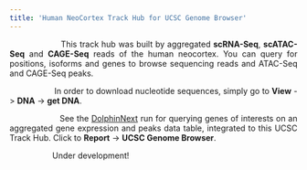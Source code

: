 ```yaml
---
title: 'Human NeoCortex Track Hub for UCSC Genome Browser'
---
```


<style>
table, th, td {
  border: 1px solid black;
  border-collapse: collapse;
}
body {
text-align: justify}
.main-container {
  max-width: 1850px;
  margin-left: auto;
  margin-right: auto;
}
h1, h2, h3 {
   text-align: center;
}
</style>


<!-- Select a **gene/feature** from the **Count Data** table and then copy paste to **Genome Browser**.  -->

<!-- You can use the **Cluster** field to search for genes that are markers of Cell Types. -->

<!-- ### Count Data -->

<!-- ```{r echo=FALSE, include=FALSE} -->
<!-- knitr::opts_chunk$set(warning = FALSE, message = FALSE)  -->
<!-- library(DT) -->
<!-- library(knitr) -->
<!-- datax_atac <- read.table("files/atac_feature_metadata_human.tsv", header = T, sep = "\t", row.names = NULL) -->
<!-- datax_cage <- read.table("files/cage_feature_metadata_human.tsv", header = T, sep = "\t", row.names = NULL) -->
<!-- ``` -->

<!-- #### **ATAC-Seq** -->

<!-- <div align="center"> -->
<!-- ``` {r fig1, echo = FALSE, include=TRUE} -->
<!-- DT::datatable(datax_atac, class = 'display responsive nowrap', filter = 'top', options = list(scrollX = TRUE), rownames = FALSE) -->
<!-- ``` -->
<!-- </div> -->

<!-- #### **CAGE-Seq** -->

<!-- <div align="center"> -->
<!-- ``` {r fig2, echo = FALSE, include=TRUE} -->
<!-- DT::datatable(datax_cage, class = 'display responsive nowrap', filter = 'top', options = list(scrollX = TRUE), rownames = FALSE) -->
<!-- ``` -->
<!-- </div> -->

<!-- ### Genome Browser -->

&nbsp;&nbsp;&nbsp;&nbsp;&nbsp;&nbsp;&nbsp;&nbsp;&nbsp;&nbsp;&nbsp;&nbsp;&nbsp;&nbsp;&nbsp;&nbsp;&nbsp;&nbsp; This track hub was built by aggregated **scRNA-Seq**, **scATAC-Seq** and **CAGE-Seq** reads of the human neocortex. You can query for positions, isoforms and genes to browse sequencing reads and ATAC-Seq and CAGE-Seq peaks. 

&nbsp;&nbsp;&nbsp;&nbsp;&nbsp;&nbsp;&nbsp;&nbsp;&nbsp;&nbsp;&nbsp;&nbsp;&nbsp;&nbsp;&nbsp;&nbsp;&nbsp;&nbsp; In order to download nucleotide sequences, simply go to **View** -> **DNA** ->  **get DNA**. 

&nbsp;&nbsp;&nbsp;&nbsp;&nbsp;&nbsp;&nbsp;&nbsp;&nbsp;&nbsp;&nbsp;&nbsp;&nbsp;&nbsp;&nbsp;&nbsp;&nbsp;&nbsp; See the [DolphinNext](https://dnext.dolphinnext.com/index.php?np=3&id=265) run for querying genes of interests on an aggregated gene expression and peaks data table, integrated to this UCSC Track Hub. Click to **Report** -> **UCSC Genome Browser**. 

&nbsp;&nbsp;&nbsp;&nbsp;&nbsp;&nbsp;&nbsp;&nbsp;&nbsp;&nbsp;&nbsp;&nbsp;&nbsp;&nbsp;&nbsp;&nbsp;&nbsp;&nbsp; Under development!

<!-- <div align="center"> -->
<!--   <iframe width='1650px' height='1000px' frameBorder='0' src='https://genome.ucsc.edu/cgi-bin/hgTracks?db=mm10&lastVirtModeType=default&lastVirtModeExtraState=&virtModeType=default&virtMode=0&nonVirtPosition=&position=chr18%3A15393391%2D15410982&hgsid=1402705023_aKIR7wgaDGxjpAodVTAk7KXf1wpp'> -->
<!--     <p>Your browser does not support iframes</p> -->
<!--   </iframe> -->
<!-- </div> -->
